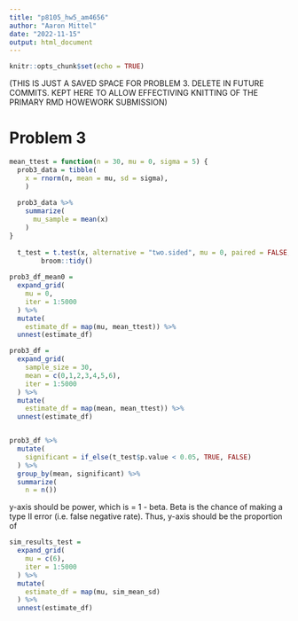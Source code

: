 ```yaml
---
title: "p8105_hw5_am4656"
author: "Aaron Mittel"
date: "2022-11-15"
output: html_document
---
```


```r
knitr::opts_chunk$set(echo = TRUE)
```

(THIS IS JUST A SAVED SPACE FOR PROBLEM 3. DELETE IN FUTURE COMMITS. KEPT HERE TO ALLOW EFFECTIVING KNITTING OF THE PRIMARY RMD HOWEWORK SUBMISSION)

# Problem 3
```r
mean_ttest = function(n = 30, mu = 0, sigma = 5) {  
  prob3_data = tibble(
    x = rnorm(n, mean = mu, sd = sigma),
    )
  
  prob3_data %>% 
    summarize(
      mu_sample = mean(x)
    )
}
  
  t_test = t.test(x, alternative = "two.sided", mu = 0, paired = FALSE, alpha = 0.05) %>%
        broom::tidy()
  
prob3_df_mean0 = 
  expand_grid(
    mu = 0,
    iter = 1:5000
  ) %>% 
  mutate(
    estimate_df = map(mu, mean_ttest)) %>% 
  unnest(estimate_df)
```

```r
prob3_df = 
  expand_grid(
    sample_size = 30,
    mean = c(0,1,2,3,4,5,6),
    iter = 1:5000
  ) %>% 
  mutate(
    estimate_df = map(mean, mean_ttest)) %>% 
  unnest(estimate_df)


prob3_df %>% 
  mutate(
    significant = if_else(t_test$p.value < 0.05, TRUE, FALSE)
  ) %>% 
  group_by(mean, significant) %>% 
  summarize(
    n = n())
```

y-axis should be power, which is = 1 - beta. Beta is the chance of making a type II error (i.e. false negative rate). Thus, y-axis should be the proportion of 

```r
sim_results_test = 
  expand_grid(
    mu = c(6),
    iter = 1:5000
  ) %>% 
  mutate(
    estimate_df = map(mu, sim_mean_sd)
  ) %>% 
  unnest(estimate_df)
```

